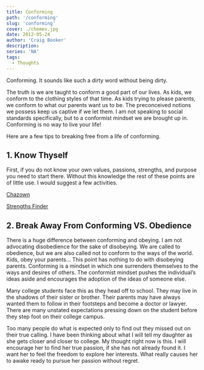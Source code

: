```yaml
---
title: Conforming
path: '/conforming'
slug: 'conforming'
cover: ./chemex.jpg
date: 2012-05-24
author: 'Craig Booker'
description:
series: 'NA'
tags:
  - Thoughts
---
```


Conforming. It sounds like such a dirty word without being dirty.

The truth is we are taught to conform a good part of our lives. As kids, we conform to the clothing styles of that time. As kids trying to please parents, we conform to what our parents want us to be. The preconceived notions we possess keep us captive if we let them. I am not speaking to social standards specifically, but to a conformist mindset we are brought up in. Conforming is no way to live your life!

Here are a few tips to breaking free from a life of conforming.

## 1. Know Thyself

First, if you do not know your own values, passions, strengths, and purpose you need to start there. Without this knowledge the rest of these points are of little use. I would suggest a few activities.

[Chazown](http://www.chazown.com)

[Strengths Finder](http://www.strengthsfinder.com)

## 2. Break Away From Conforming VS. Obedience

There is a huge difference between conforming and obeying. I am not advocating disobedience for the sake of disobeying. We are called to obedience, but we are also called not to conform to the ways of the world. Kids, obey your parents… This point has nothing to do with disobeying parents. Conforming is a mindset in which one surrenders themselves to the ways and desires of others. The conformist mindset pushes the individual’s ideas aside and encourages the adoption of the ideas of someone else.

Many college students face this as they head off to school. They may live in the shadows of their sister or brother. Their parents may have always wanted them to follow in their footsteps and become a doctor or lawyer. There are many unstated expectations pressing down on the student before they step foot on their college campus.

Too many people do what is expected only to find out they missed out on their true calling. I have been thinking about what I will tell my daughter as she gets closer and closer to college. My thought right now is this. I will encourage her to find her true passion, if she has not already found it. I want her to feel the freedom to explore her interests. What really causes her to awake ready to pursue her passion without regret.

